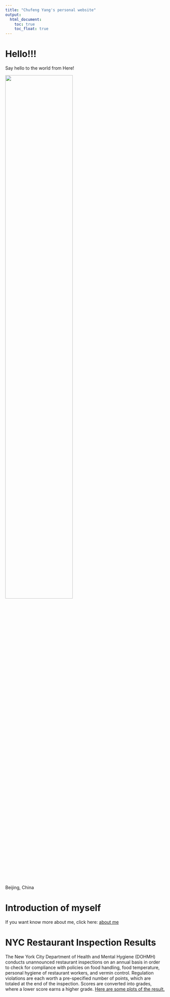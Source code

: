 ```yaml
---
title: "Chufeng Yang's personal website"
output: 
  html_document:
    toc: true
    toc_float: true
---
```


# Hello!!!
 Say hello to the world from Here!  
 
 <img src="images/here.png" style="width:65%">  
 
 Beijing, China
 
# Introduction of myself

If you want know more about me, click here: [about me](about.html)


# NYC Restaurant Inspection Results
The New York City Department of Health and Mental Hygiene (DOHMH) conducts unannounced restaurant inspections on an annual basis in order to check for compliance with policies on food handling, food temperature, personal hygiene of restaurant workers, and vermin control. Regulation violations are each worth a pre-specified number of points, which are totaled at the end of the inspection. Scores are converted into grades, where a lower score earns a higher grade.
[Here are some plots of the result.](dashboard.html)